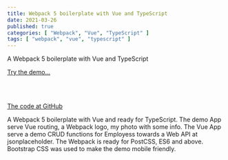 ```yaml
---
title: Webpack 5 boilerplate with Vue and TypeScript
date: 2021-03-26
published: true
categories: [ "Webpack", "Vue", "TypeScript" ]
tags: [ "webpack", "vue", "typescript" ]
---
```



A Webpack 5 boilerplate with Vue and TypeScript

<a href="https://webpack5vuetypescript.persteenolsen.com/" target="_blank">Try the demo...</a>

<br /><br />

<a href="https://github.com/persteenolsen/webpack-5-vue-typescript-boilerplate" target="_blank">The code at GitHub</a>

A Webpack 5 boilerplate with Vue and ready for TypeScript. The demo App serve Vue routing, a Webpack logo, my photo with some info. The Vue App serve a demo CRUD functions for Employess towards a Web API at jsonplaceholder. The Webpack is ready for PostCSS, ES6 and above. Bootstrap CSS was used to make the demo mobile friendly.
